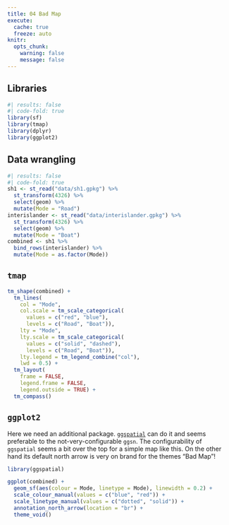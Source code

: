 ```yaml
---
title: 04 Bad Map
execute: 
  cache: true
  freeze: auto
knitr:
  opts_chunk: 
    warning: false
    message: false
---
```


## Libraries
```r
#| results: false
#| code-fold: true
library(sf)
library(tmap)
library(dplyr)
library(ggplot2)
```

## Data wrangling
```r
#| results: false
#| code-fold: true
sh1 <- st_read("data/sh1.gpkg") %>%
  st_transform(4326) %>%
  select(geom) %>%
  mutate(Mode = "Road")
interislander <- st_read("data/interislander.gpkg") %>%
  st_transform(4326) %>%
  select(geom) %>%
  mutate(Mode = "Boat")
combined <- sh1 %>%
  bind_rows(interislander) %>%
  mutate(Mode = as.factor(Mode))
```

## `tmap`
```r
tm_shape(combined) +
  tm_lines(
    col = "Mode",
    col.scale = tm_scale_categorical(
      values = c("red", "blue"),
      levels = c("Road", "Boat")),
    lty = "Mode",
    lty.scale = tm_scale_categorical(
      values = c("solid", "dashed"),
      levels = c("Road", "Boat")),
    lty.legend = tm_legend_combine("col"),
    lwd = 0.5) +
  tm_layout(
    frame = FALSE,
    legend.frame = FALSE,
    legend.outside = TRUE) +
  tm_compass()
```

## `ggplot2`
Here we need an additional package. [`ggspatial`](https://paleolimbot.github.io/ggspatial/) can do it and seems preferable to the not-very-configurable `ggsn`. The configurability of `ggspatial` seems a bit over the top for a simple map like this. On the other hand its default north arrow is very on brand for the themes "Bad Map"!
```r
library(ggspatial)

ggplot(combined) +
  geom_sf(aes(colour = Mode, linetype = Mode), linewidth = 0.2) +
  scale_colour_manual(values = c("blue", "red")) +
  scale_linetype_manual(values = c("dotted", "solid")) +
  annotation_north_arrow(location = "br") + 
  theme_void()
```